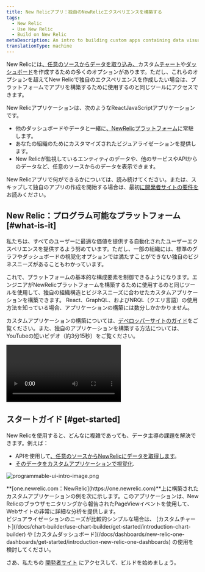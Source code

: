```yaml
---
title: New Relicアプリ：独自のNewRelicエクスペリエンスを構築する
tags:
  - New Relic
  - Use New Relic
  - Build on New Relic
metaDescription: An intro to building custom apps containing data visualizations that reside on the New Relic platform as New Relic applications.
translationType: machine
---
```



New Relicには[、任意のソースからデータを取り込み、](/docs/data-apis/custom-data/intro-custom-data)カスタム[チャート](/docs/query-your-data/explore-query-data/query-builder/introduction-query-builder)や[ダッシュボード](/docs/query-your-data/explore-query-data/dashboards/introduction-dashboards)を作成するための多くのオプションがあります。ただし、これらのオプションを超えてNew Relicで独自のエクスペリエンスを作成したい場合は、プラットフォームでアプリを構築するために使用するのと同じツールにアクセスできます。

New Relicアプリケーションは、次のようなReactJavaScriptアプリケーションです。

* 他のダッシュボードやデータと一緒に[、NewRelicプラットフォーム](/docs/new-relic-one/use-new-relic-one/get-started/introduction-new-relic-one)に常駐します。
* あなたの組織のためにカスタマイズされたビジュアライゼーションを提供します。
* New Relicが監視しているエンティティのデータや、他のサービスやAPIからのデータなど、任意のソースからのデータを表示できます。

New Relicアプリで何ができるかについては、読み続けてください。または、スキップして独自のアプリの作成を開始する場合は、最初[に開発者サイトの要件を](https://developer.newrelic.com/build-apps/permission-manage-apps)お読みください。

## New Relic：プログラム可能なプラットフォーム [#what-is-it]

私たちは、すべてのユーザーに最適な価値を提供する自動化されたユーザーエクスペリエンスを提供するよう努めています。ただし、一部の組織には、標準のグラフやダッシュボードの視覚化オプションでは満たすことができない独自のビジネスニーズがあることもわかっています。

これで、プラットフォームの基本的な構成要素を制御できるようになります。エンジニアがNewRelicプラットフォームを構築するために使用するのと同じツールを使用して、独自の組織構造とビジネスニーズに合わせたカスタムアプリケーションを構築できます。 React、GraphQL、およびNRQL（クエリ言語）の使用方法を知っている場合、アプリケーションの構築には数分しかかかりません。

カスタムアプリケーションの構築については、[デベロッパーサイトのガイド](https://developer.newrelic.com/build-apps)をご覧ください。また、独自のアプリケーションを構築する方法については、YouTubeの短いビデオ（約3分15秒）をご覧ください。

<Video
  id="QX7wMf6wTSU"
  type="youtube"
/>

## スタートガイド [#get-started]

New Relicを使用すると、どんなに複雑であっても、データ主導の課題を解決できます。例えば：

* APIを使用して[、任意のソースからNewRelicにデータを取得します](/docs/data-apis/custom-data/intro-custom-data)。
* [そのデータをカスタムアプリケーションで視覚化](https://developer.newrelic.com/build-apps).

<img
  title="programmable-ui-intro-image.png"
  alt="programmable-ui-intro-image.png"
  src={newRelicOneBrowserAnalyzerExampleApplication0}
/>

<figcaption>
  **[one.newrelic.com：NewRelic](https://one.newrelic.com)**上に構築されたカスタムアプリケーションの例を次に示します。このアプリケーションは、New Relicのブラウザモニタリングから報告されたPageViewイベントを使用して、Webサイトの非常に詳細な分析を提供します。
</figcaption>

<Callout variant="tip">
  ビジュアライゼーションのニーズが比較的シンプルな場合は、 [カスタムチャート](/docs/chart-builder/use-chart-builder/get-started/introduction-chart-builder) や [カスタムダッシュボード](/docs/dashboards/new-relic-one-dashboards/get-started/introduction-new-relic-one-dashboards) の使用を検討してください。
</Callout>

さあ、私たちの [開発者サイト](http://developer.newrelic.com) にアクセスして、ビルドを始めましょう。